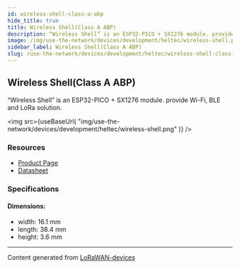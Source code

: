 ```yaml
---
id: wireless-shell-class-a-abp
hide_title: true
title: Wireless Shell(Class A ABP)
description: “Wireless Shell” is an ESP32-PICO + SX1276 module. provide Wi-Fi, BLE and LoRa solution.
image: /img/use-the-network/devices/development/heltec/wireless-shell.png
sidebar_label: Wireless Shell(Class A ABP)
slug: /use-the-network/devices/development/heltec/wireless-shell-class-a-abp
---
```



## Wireless Shell(Class A ABP)

“Wireless Shell” is an ESP32-PICO + SX1276 module. provide Wi-Fi, BLE and LoRa solution.

<img
src={useBaseUrl(
"img/use-the-network/devices/development/heltec/wireless-shell.png"
)}
/>

### Resources

- [Product Page](https://heltec.org/project/wireless-shell/)
- [Datasheet](https://heltec.org/project/wireless-shell/#1552557147424-7f1ec-5c651922-b0bb7490-e31d)

### Specifications

#### Dimensions:
- width: 16.1 mm
- length: 38.4 mm
- height: 3.6 mm



---
Content generated from [LoRaWAN-devices](https://github.com/TheThingsNetwork/lorawan-devices)